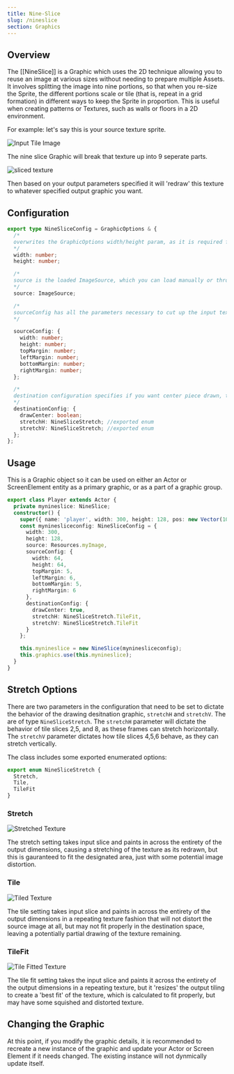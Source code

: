 ```yaml
---
title: Nine-Slice
slug: /nineslice
section: Graphics
---
```


## Overview

The [[NineSlice]] is a Graphic which uses the 2D technique allowing you to reuse an image at various sizes without needing to prepare multiple Assets. It involves splitting the image into nine portions, so that when you re-size the Sprite, the different portions scale or tile (that is, repeat in a grid formation) in different ways to keep the Sprite in proportion. This is useful when creating patterns or Textures, such as walls or floors in a 2D environment.

For example: let's say this is your source texture sprite.

![Input Tile Image](InputTile.png)

The nine slice Graphic will break that texture up into 9 seperate parts.

![sliced texture](9slice.png)

Then based on your output parameters specified it will 'redraw' this texture to whatever specified output graphic you want.

## Configuration

```typescript
export type NineSliceConfig = GraphicOptions & {
  /*
  overwrites the GraphicOptions width/height param, as it is required for this module
  */
  width: number;
  height: number;

  /*
  source is the loaded ImageSource, which you can load manually or through a loader  
  */
  source: ImageSource;

  /*
  sourceConfig has all the parameters necessary to cut up the input text properly, width and height are the overal pixel dimensions of the texture and the margins define the overall cutting boundaries in pixels
  */

  sourceConfig: {
    width: number;
    height: number;
    topMargin: number;
    leftMargin: number;
    bottomMargin: number;
    rightMargin: number;
  };

  /*
  destination configuration specifies if you want center piece drawn, the '5' frame, and how you want the algorithm to manipulate the frame textures horizontally and vertically
  */
  destinationConfig: {
    drawCenter: boolean;
    stretchH: NineSliceStretch; //exported enum
    stretchV: NineSliceStretch; //exported enum
  };
};
```

## Usage

This is a Graphic object so it can be used on either an Actor or ScreenElement entity as a primary graphic, or as a part of a graphic group.

```ts
export class Player extends Actor {
  private mynineslice: NineSlice;
  constructor() {
    super({ name: 'player', width: 300, height: 128, pos: new Vector(100, 100) });
    const myninesliceconfig: NineSliceConfig = {
      width: 300,
      height: 128,
      source: Resources.myImage,
      sourceConfig: {
        width: 64,
        height: 64,
        topMargin: 5,
        leftMargin: 6,
        bottomMargin: 5,
        rightMargin: 6
      },
      destinationConfig: {
        drawCenter: true,
        stretchH: NineSliceStretch.TileFit,
        stretchV: NineSliceStretch.TileFit
      }
    };

    this.mynineslice = new NineSlice(myninesliceconfig);
    this.graphics.use(this.mynineslice);
  }
}
```

## Stretch Options

There are two parameters in the configuration that need to be set to dictate the behavior of the drawing desitnation graphic, `stretchH` and `stretchV`. The are of type `NineSliceStretch`. The `stretchH` parameter will dictate the behavior of tile slices 2,5, and 8, as these frames can stretch horizontally. The `stretchV` parameter dictates how tile slices 4,5,6 behave, as they can stretch vertically.

The class includes some exported enumerated options:

```ts
export enum NineSliceStretch {
  Stretch,
  Tile,
  TileFit
}
```

### Stretch

![Stretched Texture](stretched.png)

The stretch setting takes input slice and paints in across the entirety of the output dimensions, causing a stretching of the texture as its redrawn, but this is gauranteed to fit the designated area, just with some potential image distortion.

### Tile

![Tiled Texture](tiled.png)

The tile setting takes input slice and paints in across the entirety of the output dimensions in a repeating texture fashion that will not distort the source image at all, but may not fit properly in the destination space, leaving a potentially partial drawing of the texture remaining.

### TileFit

![Tile Fitted Texture](tiledfit.png)

The tile fit setting takes the input slice and paints it across the entirety of the output dimensions in a repeating texture, but it 'resizes' the output tiling to create a 'best fit' of the texture, which is calculated to fit properly, but may have some squished and distorted texture.

## Changing the Graphic

At this point, if you modify the graphic details, it is recommended to recreate a new instance of the graphic and update your Actor or Screen Element if it needs changed. The existing instance will not dynmically update itself.
